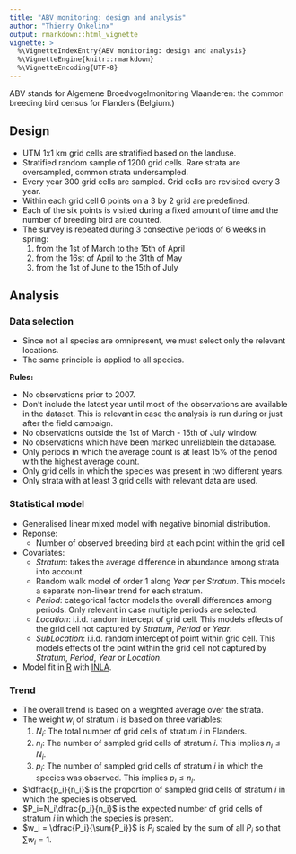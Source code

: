 ```yaml
---
title: "ABV monitoring: design and analysis"
author: "Thierry Onkelinx"
output: rmarkdown::html_vignette
vignette: >
  %\VignetteIndexEntry{ABV monitoring: design and analysis}
  %\VignetteEngine{knitr::rmarkdown}
  %\VignetteEncoding{UTF-8}
---
```


ABV stands for Algemene Broedvogelmonitoring Vlaanderen: the common breeding bird census for Flanders (Belgium.)

## Design

- UTM 1x1 km grid cells are stratified based on the landuse.
- Stratified random sample of 1200 grid cells. Rare strata are oversampled, common strata undersampled.
- Every year 300 grid cells are sampled. Grid cells are revisited every 3 year.
- Within each grid cell 6 points on a 3 by 2 grid are predefined.
- Each of the six points is visited during a fixed amount of time and the number of breeding bird are counted.
- The survey is repeated during 3 consective periods of 6 weeks in spring:
    1. from the 1st of March to the 15th of April
    1. from the 16st of April to the 31th of May
    1. from the 1st of June to the 15th of July

## Analysis

### Data selection

- Since not all species are omnipresent, we must select only the relevant locations.
- The same principle is applied to all species.

**Rules:**

- No observations prior to 2007.
- Don't include the latest year until most of the observations are available in the dataset. This is relevant in case the analysis is run during or just after the field campaign.
- No observations outside the 1st of March - 15th of July window.
- No observations which have been marked unreliablein the database.
- Only periods in which the average count is at least 15% of the period with the highest average count.
- Only grid cells in which the species was present in two different years.
- Only strata with at least 3 grid cells with relevant data are used.

### Statistical model

- Generalised linear mixed model with negative binomial distribution.
- Reponse: 
    - Number of observed breeding bird at each point within the grid cell
- Covariates:
    - _Stratum_: takes the average difference in abundance among strata into account.
    - Random walk model of order 1 along _Year_ per _Stratum_. This models a separate non-linear trend for each stratum.
    - _Period_: categorical factor models the overall differences among periods. Only relevant in case multiple periods are selected.
    - _Location_: i.i.d. random intercept of grid cell. This models effects of the grid cell not captured by _Stratum_, _Period_ or _Year_.
    - _SubLocation_: i.i.d. random intercept of point within grid cell. This models effects of the point within the grid cell not captured by _Stratum_, _Period_, _Year_ or _Location_.
- Model fit in [R](http://www.r-project.org) with [INLA](http://www.r-inla.org).

### Trend

- The overall trend is based on a weighted average over the strata.
- The weight $w_i$ of stratum $i$ is based on three variables:
    1. $N_i$: The total number of grid cells of stratum $i$ in Flanders.
    1. $n_i$: The number of sampled grid cells of stratum $i$. This implies $n_i \le N_i$.
    1. $p_i$: The number of sampled grid cells of stratum $i$ in which the species was observed. This implies $p_i \le n_i$.
- $\dfrac{p_i}{n_i}$ is the proportion of sampled grid cells of stratum $i$ in which the species is observed.
- $P_i=N_i\dfrac{p_i}{n_i}$ is the expected number of grid cells of stratum $i$ in which the species is present.
- $w_i = \dfrac{P_i}{\sum{P_i}}$ is $P_i$ scaled by the sum of all $P_i$ so that $\sum{w_i} = 1$.
